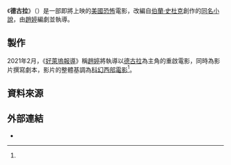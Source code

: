 {{Draft article|德古拉 (趙婷執導電影)|subject=media}}
{{Film draft notice}}
{{Disputed title}}
{{Future film}}
{{NoteAT
|G1=Movie
|G2=Show
|G3=TV
}}
{{Infobox film
| name             = 德古拉
| original_name    = {{lang|en|''Dracula''}}
| image            = 
| caption          = 
| director         = [[趙婷_(導演)|趙婷]]
| producer         = {{Plainlist|
* [[傑森·布倫|傑森·布倫]]
* 趙婷
}}
| screenplay       = 趙婷
| based_on         = {{based on|[[德古拉_(小說)|德古拉]]|[[伯蘭·史杜克|伯蘭·史杜克]]}}
| starring         =
| music            = 
| cinematography   = 
| editing          =
| studio           = {{Plainlist|
* [[布倫屋製片公司|布倫屋製片公司]]
* {{lang|en|Highwayman Films}}
}}
| distributor      = [[環球影業|環球影業]]
| released         = 
| runtime          = 
| country          = {{US}}
| language         = 英語
| budget           = 
| gross            = 
}}

《'''德古拉'''》（{{lang-en|''Dracula''}}）是一部即將上映的[[美國|美國]][[恐怖片|恐怖]]電影，改編自[[伯蘭·史杜克|伯蘭·史杜克]]創作的[[德古拉_(小說)|同名小說]]，由[[趙婷_(導演)|趙婷]]編劇並執導。

== 製作 ==
2021年2月，《[[好萊塢報導|好萊塢報導]]》稱[[趙婷_(導演)|趙婷]]將執導以[[德古拉|德古拉]]為主角的重啟電影，同時為影片撰寫劇本，影片的整體基調為[[科幻|科幻]][[西部作品|西部電影]]<ref name="Zhao" />。

== 資料來源 ==
{{Reflist|30em|refs=

<!-- DEVELOPMENT -->

<ref name="Zhao">{{cite web |last1=Kit |first1=Borys |title='Nomadland' Filmmaker Chloe Zhao Tackling Sci-Fi Western 'Dracula' for Universal (Exclusive) |url=https://www.hollywoodreporter.com/heat-vision/nomadland-filmmaker-chloe-zhao-tackling-sci-fi-western-dracula-for-universal-exclusive |publisher=[[The_Hollywood_Reporter|The Hollywood Reporter]] |access-date=2021-02-04|language=en-US}}</ref>

}}

== 外部連結 ==
* {{IMDb title|13983582}}
<!--
{{Dracula}}-->
{{赵婷}}
{{DEFAULTSORT:Dracula}}
{{draft categories|
[[Category:美國電影作品|Category:美國電影作品]]
[[Category:美國恐怖片|Category:美國恐怖片]]
[[Category:美國西部片|Category:美國西部片]]
[[Category:哥特恐怖片|Category:哥特恐怖片]]
[[Category:布倫屋製片公司電影|Category:布倫屋製片公司電影]]
[[Category:德古拉電影|Category:德古拉電影]]
[[Category:英語電影|Category:英語電影]]
[[Category:恐怖小說改編電影|Category:恐怖小說改編電影]]
[[Category:趙婷電影|Category:趙婷電影]]
[[Category:環球影業電影|Category:環球影業電影]]
}}